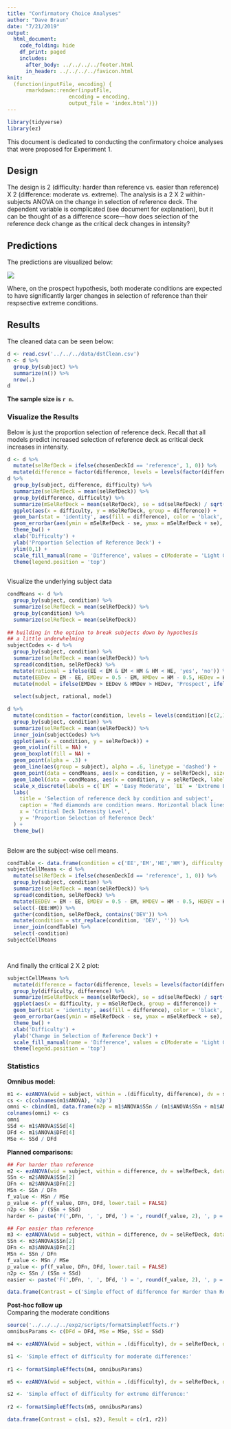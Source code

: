 ```yaml
---
title: "Confirmatory Choice Analyses"
author: "Dave Braun"
date: "7/21/2019"
output: 
  html_document:
    code_folding: hide
    df_print: paged
    includes: 
      after_body: ../../../../footer.html
      in_header: ../../../../favicon.html
knit:
  (function(inputFile, encoding) {
      rmarkdown::render(inputFile,
                    encoding = encoding,
                    output_file = 'index.html')})
---
```

```r
library(tidyverse)
library(ez)
```


This document is dedicated to conducting the confirmatory choice analyses that were proposed for Experiment 1. 

## Design
The design is 2 (difficulty: harder than reference vs. easier than reference) X 2 (difference: moderate vs. extreme). The analysis is a 2 X 2 within-subjects ANOVA on the change in selection of reference deck. The dependent variable is complicated (see document for explanation), but it can be thought of as a difference score---how does selection of the reference deck change as the critical deck changes in intensity?

## Predictions
The predictions are visualized below:

<img src='exp1RefChangeDifferences.png'>

Where, on the prospect hypothesis, both moderate conditions are expected to have significantly larger changes in selection of reference than their respsective extreme conditions.

## Results
The cleaned data can be seen below:
```r
d <- read.csv('../../../data/dstClean.csv')
n <- d %>% 
  group_by(subject) %>% 
  summarize(n()) %>% 
  nrow(.)
d
```
**The sample size is `r n`.**


### Visualize the Results

Below is just the proportion selection of reference deck. Recall that all models predict increased selection of reference deck as critical deck increases in intensity.  


```r
d <- d %>% 
  mutate(selRefDeck = ifelse(chosenDeckId == 'reference', 1, 0)) %>% 
  mutate(difference = factor(difference, levels = levels(factor(difference))[c(2,1)])) 
d %>% 
  group_by(subject, difference, difficulty) %>% 
  summarize(selRefDeck = mean(selRefDeck)) %>% 
  group_by(difference, difficulty) %>% 
  summarize(mSelRefDeck = mean(selRefDeck), se = sd(selRefDeck) / sqrt(n())) %>% 
  ggplot(aes(x = difficulty, y = mSelRefDeck, group = difference)) + 
  geom_bar(stat = 'identity', aes(fill = difference), color = 'black', position = position_dodge(width = 0.9)) + 
  geom_errorbar(aes(ymin = mSelRefDeck - se, ymax = mSelRefDeck + se), position = position_dodge(width = 0.9), width = 0.5) +
  theme_bw() + 
  xlab('Difficulty') +
  ylab('Proportion Selection of Reference Deck') +
  ylim(0,1) +
  scale_fill_manual(name = 'Difference', values = c(Moderate = 'Light Grey', Extreme = 'Black')) + 
  theme(legend.position = 'top')
  
```
Visualize the underlying subject data


```r

condMeans <- d %>% 
  group_by(subject, condition) %>% 
  summarize(selRefDeck = mean(selRefDeck)) %>% 
  group_by(condition) %>% 
  summarize(selRefDeck = mean(selRefDeck)) 
  
## building in the option to break subjects down by hypothesis
## a little underwhelming
subjectCodes <- d %>% 
  group_by(subject, condition) %>% 
  summarize(selRefDeck = mean(selRefDeck)) %>% 
  spread(condition, selRefDeck) %>% 
  mutate(rational = ifelse(EE < EM & EM < HM & HM < HE, 'yes', 'no')) %>% 
  mutate(EEDev = EM - EE, EMDev = 0.5 - EM, HMDev = HM - 0.5, HEDev = HE - HM) %>% 
  mutate(model = ifelse(EMDev > EEDev & HMDev > HEDev, 'Prospect', ifelse(EEDev > EMDev & EMDev > HMDev & HMDev > HEDev, 'Concave Down',
                                                                          ifelse(EEDev < EMDev & EMDev < HMDev & HMDev < HEDev, 'Concave Up', 'Other')))) %>% 
  select(subject, rational, model)

d %>% 
  mutate(condition = factor(condition, levels = levels(condition)[c(2,1,4,3)])) %>% 
  group_by(subject, condition) %>% 
  summarize(selRefDeck = mean(selRefDeck)) %>% 
  inner_join(subjectCodes) %>% 
  ggplot(aes(x = condition, y = selRefDeck)) + 
  geom_violin(fill = NA) +
  geom_boxplot(fill = NA) + 
  geom_point(alpha = .3) +
  geom_line(aes(group = subject), alpha = .6, linetype = 'dashed') +
  geom_point(data = condMeans, aes(x = condition, y = selRefDeck), size = 4, fill = 'red', shape = 23) +
  geom_label(data = condMeans, aes(x = condition, y = selRefDeck, label = round(selRefDeck,2), hjust = 1.5, vjust = 1.5)) +
  scale_x_discrete(labels = c(`EM` = 'Easy Moderate', `EE` = 'Extreme Easy', `HM` = 'Hard Moderate', `HE` = 'Hard Extreme')) +
  labs(
    title = 'Selection of reference deck by condition and subject',
    caption = 'Red diamonds are condition means. Horizontal black lines are medians.',
    x = 'Critical Deck Intensity Level',
    y = 'Proportion Selection of Reference Deck'
  ) +
  theme_bw()
  
```



Below are the subject-wise cell means.  

```r
condTable <- data.frame(condition = c('EE','EM','HE','HM'), difficulty = c(rep('Easier than Reference', 2), rep('Harder than Reference', 2)), difference = rep(c('Extreme', 'Moderate'), 2))
subjectCellMeans <- d %>% 
  mutate(selRefDeck = ifelse(chosenDeckId == 'reference', 1, 0)) %>% 
  group_by(subject, condition) %>% 
  summarize(selRefDeck = mean(selRefDeck)) %>% 
  spread(condition, selRefDeck) %>% 
  mutate(EEDEV = EM - EE, EMDEV = 0.5 - EM, HMDEV = HM - 0.5, HEDEV = HE - HM) %>% 
  select(-(EE:HM)) %>% 
  gather(condition, selRefDeck, contains('DEV')) %>% 
  mutate(condition = str_replace(condition, 'DEV', '')) %>% 
  inner_join(condTable) %>% 
  select(-condition) 
subjectCellMeans

  
```
And finally the critical 2 X 2 plot:

```r
subjectCellMeans %>% 
  mutate(difference = factor(difference, levels = levels(factor(difference))[c(2,1)])) %>% 
  group_by(difficulty, difference) %>% 
  summarize(mSelRefDeck = mean(selRefDeck), se = sd(selRefDeck) / sqrt(n())) %>% 
  ggplot(aes(x = difficulty, y = mSelRefDeck, group = difference)) +
  geom_bar(stat = 'identity', aes(fill = difference), color = 'black', position = position_dodge(width = 0.9)) +
  geom_errorbar(aes(ymin = mSelRefDeck - se, ymax = mSelRefDeck + se), position = position_dodge(width = 0.9), width = 0.5) +
  theme_bw() +
  xlab('Difficulty') +
  ylab('Change in Selection of Reference Deck') +
  scale_fill_manual(name = 'Difference', values = c(Moderate = 'Light Grey', Extreme = 'Black')) + 
  theme(legend.position = 'top')
```


### Statistics

**Omnibus model:**

```r
m1 <- ezANOVA(wid = subject, within = .(difficulty, difference), dv = selRefDeck, data = subjectCellMeans, detailed = TRUE)
cs <- c(colnames(m1$ANOVA), 'n2p')
omni <- cbind(m1, data.frame(n2p = m1$ANOVA$SSn / (m1$ANOVA$SSn + m1$ANOVA$SSd)))
colnames(omni) <- cs
omni
SSd <- m1$ANOVA$SSd[4]
DFd <- m1$ANOVA$DFd[4]
MSe <- SSd / DFd

```


**Planned comparisons:**

```r

## For harder than reference
m2 <- ezANOVA(wid = subject, within = difference, dv = selRefDeck, data = subjectCellMeans[subjectCellMeans$difficulty == 'Harder than Reference',], detailed = TRUE)
SSn <- m2$ANOVA$SSn[2]
DFn <- m2$ANOVA$DFn[2]
MSn <- SSn / DFn
f_value <- MSn / MSe
p_value <- pf(f_value, DFn, DFd, lower.tail = FALSE)
n2p <- SSn / (SSn + SSd)
harder <- paste('F(',DFn, ', ', DFd, ') = ', round(f_value, 2), ', p = ', round(p_value, 2), ', n2p = ', round(n2p, 2), sep = '')

## For easier than reference
m3 <- ezANOVA(wid = subject, within = difference, dv = selRefDeck, data = subjectCellMeans[subjectCellMeans$difficulty == 'Easier than Reference',], detailed = TRUE)
SSn <- m3$ANOVA$SSn[2]
DFn <- m3$ANOVA$DFn[2]
MSn <- SSn / DFn
f_value <- MSn / MSe
p_value <- pf(f_value, DFn, DFd, lower.tail = FALSE)
n2p <- SSn / (SSn + SSd)
easier <- paste('F(',DFn, ', ', DFd, ') = ', round(f_value, 2), ', p = ', round(p_value, 2), ', n2p = ', round(n2p, 2), sep = '')

data.frame(Contrast = c('Simple effect of difference for Harder than Reference', 'Simple effect of difference for Easier than Reference'), Result = c(harder, easier))
```


**Post-hoc follow up**  
Comparing the moderate conditions

```r
source('../../../../exp2/scripts/formatSimpleEffects.r')
omnibusParams <- c(DFd = DFd, MSe = MSe, SSd = SSd)

m4 <- ezANOVA(wid = subject, within = .(difficulty), dv = selRefDeck, data = subjectCellMeans[subjectCellMeans$difference == 'Moderate',], detailed = TRUE)

s1 <- 'Simple effect of difficulty for moderate difference:'
      
r1 <- formatSimpleEffects(m4, omnibusParams)

m5 <- ezANOVA(wid = subject, within = .(difficulty), dv = selRefDeck, data = subjectCellMeans[subjectCellMeans$difference == 'Extreme',], detailed = TRUE)

s2 <- 'Simple effect of difficulty for extreme difference:'
      
r2 <- formatSimpleEffects(m5, omnibusParams)

data.frame(Contrast = c(s1, s2), Result = c(r1, r2))

```











